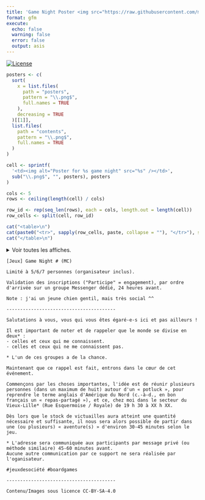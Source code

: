 ```yaml
---
title: 'Game Night Poster <img src="https://raw.githubusercontent.com/mcanouil/hex-stickers/main/SVG/mcsb.svg" align="right" width="60" />'
format: gfm
execute:
  echo: false
  warning: false
  error: false
  output: asis
---
```


<!-- README.md is generated from README.Rmd. Please edit that file -->

<!-- badges: start -->
[![License](https://img.shields.io/github/license/mcanouil/game-night)](LICENSE)
<!-- badges: end -->

```r
posters <- c(
  sort(
    x = list.files(
      path = "posters",
      pattern = "\\.png$",
      full.names = TRUE
    ),
    decreasing = TRUE
  )[[1]],
  list.files(
    path = "contents",
    pattern = "\\.png$",
    full.names = TRUE
  )
)

cell <- sprintf(
  '<td><img alt="Poster for %s game night" src="%s" /></td>',
  sub("\\.png$", "", posters), posters
)

cols <- 5
rows <- ceiling(length(cell) / cols)

row_id <- rep(seq_len(rows), each = cols, length.out = length(cell))
row_cells <- split(cell, row_id)

cat("<table>\n")
cat(paste0("<tr>", sapply(row_cells, paste, collapse = ""), "</tr>"), sep = "")
cat("</table>\n")
```

<details><summary>Voir toutes les affiches.</summary>

```r
posters <- c(
  sort(
    x = list.files(
      path = "posters",
      pattern = "\\.png$",
      full.names = TRUE
    ),
    decreasing = TRUE
  )
)

cell <- sprintf(
  '<td><img alt="Poster for %s game night" src="%s" /></td>',
  sub("\\.png$", "", posters), posters
)

cols <- 4
rows <- ceiling(length(cell) / cols)

row_id <- rep(seq_len(rows), each = cols, length.out = length(cell))
row_cells <- split(cell, row_id)

cat("<table>\n")
cat(paste0("<tr>", sapply(row_cells, paste, collapse = ""), "</tr>"), sep = "")
cat("</table>\n")
```

</details>

```
[Jeux] Game Night # (MC)

Limité à 5/6/7 personnes (organisateur inclus).

Validation des inscriptions ("Participe" = engagement), par ordre d'arrivée sur un groupe Messenger dédié, 24 heures avant.

Note : j'ai un jeune chien gentil, mais très social ^^

----------------------------------------

Salutations à vous, vous qui vous êtes égaré-e-s ici et pas ailleurs !

Il est important de noter et de rappeler que le monde se divise en deux* :
- celles et ceux qui me connaissent.
- celles et ceux qui ne me connaissent pas.

* L'un de ces groupes a de la chance.

Maintenant que ce rappel est fait, entrons dans le cœur de cet événement.

Commençons par les choses importantes, l'idée est de réunir plusieurs personnes (dans un maximum de huit) autour d'un « potluck », pour reprendre le terme anglais d'Amérique du Nord (c.-à-d., en bon français un « repas-partagé »), et ce, chez moi dans le secteur du Vieux-Lille* (Rue Esquermoise / Royale) de 19 h 30 à XX h XX.

Dès lors que le stock de victuailles aura atteint une quantité nécessaire et suffisante, il nous sera alors possible de partir dans une (ou plusieurs) « aventure(s) » d'environ 30-45 minutes selon le jeu.

* L'adresse sera communiquée aux participants par message privé (ou méthode similaire) 45-60 minutes avant.
Aucune autre communication par ce support ne sera réalisée par l'oganisateur.

#jeuxdesociété #boardgames

----------------------------------------

Contenu/Images sous licence CC-BY-SA-4.0
```
